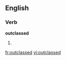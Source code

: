 ==English==

===Verb===
'''outclassed'''

# {{past of|[[outclass]]}}

[[fr:outclassed]]
[[vi:outclassed]]